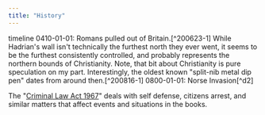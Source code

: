 ```yaml
---
title: "History"
---
```


<Mermaid>
timeline
    0410-01-01: Romans pulled out of Britain.[^200623-1]  While Hadrian's wall isn't technically the furthest north they ever went, it seems to be the furthest consistently controlled, and probably represents the northern bounds of Christianity. Note, that bit about Christianity is pure speculation on my part.  Interestingly, the oldest known "split-nib metal dip pen" dates from around then.[^200816-1]
    0800-01-01: Norse Invasion[^d2]
</Mermaid>

[^d1]: Romans pulled out of Britain.[^200623-1]  While Hadrian's wall isn't
    technically the furthest north they ever went, it seems to be the furthest
    consistently controlled, and probably represents the northern bounds of
    Christianity. Note, that bit about Christianity is pure speculation on my
    part.  Interestingly, the oldest known "split-nib metal dip pen" dates
    from around then.[^200816-1]

[^d2]: The Norse raiders imposed paganism in the areas they controlled,
    starting sometime around 800 through apparently the 10th
    century.[^200623-5]

[^200623-1]: "[Hadrian's Wall] Last viewed 2020-06-23.

[Hadrian's Wall]: https://en.wikipedia.org/wiki/Hadrian%27s_Wall

[^200816-1]: "[Dip pen]" Last Edited 2020-07-24. Last Viewed 2020-08-16

[Dip pen]: https://en.wikipedia.org/wiki/Dip_pen

[^modeline]: # vim: shiftwidth=2:tabstop=2:expandtab 

The "[Criminal Law Act 1967]" deals with self defense, citizens arrest, and similar matters that affect events and situations in the books.

[Criminal Law Act 1967]: https://en.wikipedia.org/wiki/Criminal_Law_Act_1967
